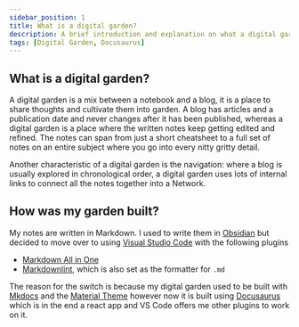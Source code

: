 ```yaml
---
sidebar_position: 1
title: What is a digital garden?
description: A brief introduction and explanation on what a digital garden is and how I built mine.
tags: [Digital Garden, Docusaurus]
---
```


## What is a digital garden?

A digital garden is a mix between a notebook and a blog, it is a place to share thoughts and cultivate them into garden. A blog has articles and a publication date and never changes after it has been published, whereas a digital garden is a place where the written notes keep getting edited and refined. The notes can span from just a short cheatsheet to a full set of notes on an entire subject where you go into every nitty gritty detail.

Another characteristic of a digital garden is the navigation: where a blog is usually explored in chronological order, a digital garden uses lots of internal links to connect all the notes together into a Network.

## How was my garden built?

My notes are written in Markdown. I used to write them in [Obsidian](https://obsidian.md/) but decided to move over to using [Visual Studio Code](https://code.visualstudio.com/) with the following plugins

- [Markdown All in One](https://marketplace.visualstudio.com/items?itemName=yzhang.markdown-all-in-one)
- [Markdownlint](https://marketplace.visualstudio.com/items?itemName=DavidAnson.vscode-markdownlint), which is also set as the formatter for `.md`

The reason for the switch is because my digital garden used to be built with [Mkdocs](https://www.mkdocs.org/) and the [Material Theme](https://squidfunk.github.io/mkdocs-material/) however now it is built using [Docusaurus](https://docusaurus.io/) which is in the end a react app and VS Code offers me other plugins to work on it.
